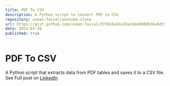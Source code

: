 ```yaml
---
title: PDF To CSV
description: A Python script to convert PDF to CSV.
repository: usman-faisal/youtube-clone
url: https://gist.github.com/usman-faisal/372616a91e26acbbe6009b36a6d37f70
date: 2023-03-28
published: true
---
```


# PDF To CSV

A Python script that extracts data from PDF tables and saves it to a CSV file. See Full post on [LinkedIn](https://www.linkedin.com/posts/muhammad-usman-shamsi-325079286_pythonprogramming-coding-developer-activity-7180041091444838400-CDpu?utm_source=share&utm_medium=member_desktop)
